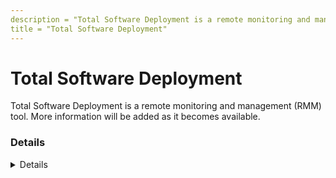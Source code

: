 ```yaml
---
description = "Total Software Deployment is a remote monitoring and management (RMM) tool. More information will be added as it becomes available."
title = "Total Software Deployment"
---
```




# Total Software Deployment

Total Software Deployment is a remote monitoring and management (RMM) tool. More information will be added as it becomes available.

### Details
<Details author={""}
         category={""}
         created={""}
         website={""}
         lastModified={""}
         privileges={""}
         free={ "" }
         verification={""}
/>

#### Installation Paths
<Card code={ ["C:\\ProgramData\\Total Software Deployment\\*", "*\\Total Software Deployment\\*", "*\\tniwinagent.exe", "*\\Tsdservice.exe"] }/>





### Forensic Artifacts








### Detections
- Detects potential processes activity of Total Software Deployment RMM tool
  - [Sigma Rule](https://github.com/magicsword-io/LOLRMM/blob/main/detections/sigma/total_software_deployment_processes_sigma.yml)


